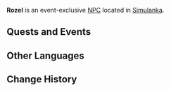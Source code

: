 {{Meta
<!-- Remove this template after adding the missing info -->
|missing_NPC_profile  = yes
}}
{{Character Infobox
|type             = Event NPC
|image            = NPC Rozel.png
|realname         = <!-- Optional, if different from in-game name -->
|deceased         = <!-- Past (for deceased prior to events of the game) or free response -->
|region           = Simulanka
|location         = Simulanka
|location2        = Fontaine
|affiliation      = 
|title            = 

|ancestry         = <!-- Clan/family -->
|father           = 
|mother           = 
|spouse           = 
|sibling          = 
|child            = 
|relative         = 

|voiceEN          = 
|voiceCN          = 
|voiceJP          = 
|voiceKR          = 
|dialoguereward   = 
}}
'''Rozel''' is an event-exclusive [[NPC]] located in [[Simulanka]].
<!--
==Location==
{{subst:#tag:gallery|
NPC Location {{subst:#titleparts:{{subst:PAGENAME}}}}.png{{subst:!}}{{subst:#titleparts:{{subst:PAGENAME}}}}'s location
NPC Location {{subst:#titleparts:{{subst:PAGENAME}}}} Context.png{{subst:!}}Additional context
}}

==Profile==
''(To be added.)''

===Appearance===
''(To be added.)''
-->
==Quests and Events==
{{Quests and Events}}
<!--
==Idle Quotes==
{{Dialogue Start}}
: {{DIcon|Idle}} {{Tx}}
:: {{A|VO {{subst:#titleparts:{{subst:PAGENAME}}}} 01.ogg}} "{{Tx}}"
{{Dialogue End}}

==Dialogue==
{{Dialogue Start}}
{{Dialogue End}}

==Event Dialogue==
===Event Name===
{{Dialogue Start}}
:'''{{subst:PAGENAME}}:'''
{{Dialogue End}}
-->
==Other Languages==
{{Other Languages|default_hidden=1
|en      = Rozel
|zhs     = 罗泽尔
|zhs_rm  = Luózé'ěr
|zht     = 羅澤爾
|zht_rm  = Luózé'ěr
|ja      = ローゼル
|ko      = 로젤
|es      = Rozel
|fr      = Rozel
|ru      = Розель
|th      = Rozel
|vi      = Rozel
|de      = Rozel
|id      = Rozel
|pt      = Rozel
|tr      = Rozel
|it      = Rozel
}}

==Change History==
{{Change History|4.8}}
<!--
==References==
{{Reflist}}-->